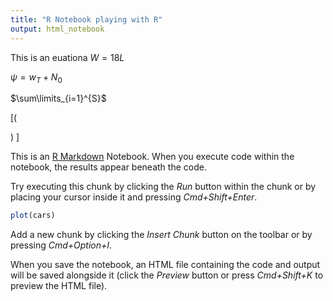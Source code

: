 ```yaml
---
title: "R Notebook playing with R"
output: html_notebook
---
```


This is an euationa
$W = 18L$

$\psi = w_T + N_0$

$\sum\limits_{i=1}^{S}$

\[\left(\begin{array}{ccc}
2 & 4 & 6\\
1 & 2 & 2\\
3 & 0 & \frac{1}{2}\\
\end {array} \right) \]


This is an [R Markdown](http://rmarkdown.rstudio.com) Notebook. When you execute code within the notebook, the results appear beneath the code. 

Try executing this chunk by clicking the *Run* button within the chunk or by placing your cursor inside it and pressing *Cmd+Shift+Enter*. 

```r
plot(cars)
```

Add a new chunk by clicking the *Insert Chunk* button on the toolbar or by pressing *Cmd+Option+I*.

When you save the notebook, an HTML file containing the code and output will be saved alongside it (click the *Preview* button or press *Cmd+Shift+K* to preview the HTML file).
